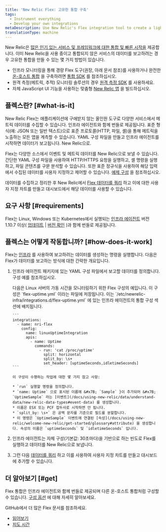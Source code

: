 ```yaml
---
title: 'New Relic Flex: 고유한 통합 구축'
tags:
  - Instrument everything
  - Develop your own integrations
metaDescription: Use New Relic's Flex integration tool to create a lightweight custom integration that reports event and metric data to New Relic.
translationType: machine
---
```


New Relic은 [많은 인기 있는 서비스 및 프레임워크에 대한 통합 및 빠른 시작을](https://newrelic.com/instant-observability/) 제공합니다. 이미 New Relic을 사용 중이고 통합되지 않은 서비스의 데이터를 보고하려는 경우 고유한 통합을 만들 수 있는 몇 가지 방법이 있습니다.

* 인프라 모니터링을 통해 경량 Flex 도구(권장, 아래 문서 참조)를 사용하거나 완전한 [온-호스트 통합](/docs/integrations/host-integrations/getting-started/introduction-host-integrations) 을 구축하려면 [통합 SDK](/docs/integrations/integrations-sdk/getting-started/introduction-infrastructure-integrations-sdk) 를 참조하십시오.
* 원격 측정(메트릭, 추적) 모니터링 솔루션의 경우 [원격 측정 SDK](/docs/data-ingest-apis/get-data-new-relic/new-relic-sdks/telemetry-sdks-send-custom-telemetry-data-new-relic) 를 사용하세요.
* 자체 JavaScript UI 기능을 사용하는 맞춤형 [New Relic 앱](/docs/new-relic-one/use-new-relic-one/build-new-relic-one/new-relic-one-build-your-own-custom-new-relic-one-application) 을 빌드하십시오.

## 플렉스란? [#what-is-it]

New Relic Flex는 애플리케이션에 구애받지 않는 올인원 도구로 다양한 서비스에서 메트릭 데이터를 수집할 수 있습니다. 인프라 에이전트와 함께 번들로 제공됩니다. 표준 형식(예: JSON 또는 일반 텍스트)으로 표준 프로토콜(HTTP, 파일, 셸)을 통해 메트릭을 노출하는 모든 앱을 계측할 수 있습니다. YAML 구성 파일을 만들고 인프라 에이전트를 시작하면 데이터가 보고됩니다. New Relic으로.

Flex는 다양한 소스에서 이벤트 및 메트릭 데이터를 New Relic으로 보낼 수 있습니다. 간단한 YAML 구성 파일을 사용하여 HTTP/HTTPS 요청을 실행하고, 셸 명령을 실행하고, 파일 콘텐츠를 구문 분석할 수 있습니다. 또한 표준 정규식을 사용하여 해당 입력에서 수집된 데이터를 사용자 지정하고 제어할 수 있습니다. [예제 구성](#example) 을 참조하십시오.

데이터를 수집하고 정리한 후 New Relic에서 [Flex 데이터를 쿼리](/docs/using-new-relic/data/understand-data/query-new-relic-data) 하고 이에 대한 사용자 지정 차트를 만들고 대시보드에서 해당 데이터를 사용할 수 있습니다.

## 요구 사항 [#requirements]

Flex는 Linux, Windows 또는 Kubernetes에서 실행되는 [인프라 에이전트](/docs/infrastructure/install-infrastructure-agent/get-started/install-infrastructure-agent) 버전 1.10.7 이상( [업데이트](/docs/infrastructure/install-configure-manage-infrastructure/update-or-uninstall/update-infrastructure-agent) \| [버전 확인](/docs/infrastructure/install-configure-manage-infrastructure/update-or-uninstall/update-infrastructure-agent#check-version) )과 함께 번들로 제공됩니다.

## 플렉스는 어떻게 작동합니까? [#how-does-it-work]

Flex는 [인프라](/docs/infrastructure/install-infrastructure-agent/get-started/install-infrastructure-agent) 를 사용하여 보고하려는 데이터를 생성하는 명령을 실행합니다. 다음은 Flex가 데이터를 보고하는 방식에 대한 간략한 개요입니다.

1. 인프라 에이전트 패키지에 있는 YAML 구성 파일에서 보고할 데이터를 정의합니다. 구성 예를 참조하십시오.

   <CollapserGroup>
     <Collapser
       id="example"
       title="구성 예"
     >
       다음은 Linux 서버의 가동 시간을 모니터링하기 위한 Flex 구성의 예입니다. 이 구성은 `flex-uptime.yml` 이라는 파일에 저장됩니다. 이는 `/etc/newrelic-infra/integrations.d/flex-uptime.yml` 에 있는 인프라 에이전트의 통합 구성 섹션에 배치됩니다.

       ```
       integrations:
         - name: nri-flex    
           config:
             name: linuxUptimeIntegration
             apis:
               - name: Uptime
                 commands:
                   - run: 'cat /proc/uptime'
                     split: horizontal
                     split_by: \s+
                     set_header: [uptimeSeconds,idletimeSeconds]
       ```

       이 구성이 수행하는 작업에 대한 몇 가지 참고 사항:

       * `run` 실행할 명령을 정의합니다.
       * `name: Uptime` 으로 표시된 이름에 &#x7B; `Sample` }이 추가되어 &#x7B; `UptimeSample` 라는 [이벤트](/docs/using-new-relic/data/understand-data/new-relic-data-types#event-data) 를 생성합니다.
       * 이름은 ESX 또는 PCF 접두사로 시작하면 안 됩니다.
       * `split_by: \s+` 은 공백 문자를 기준으로 필드를 분할합니다.
       * 이 명령은 `UptimeSample` 이벤트에 연결된 [속성](/docs/using-new-relic/welcome-new-relic/get-started/glossary#attribute) 을 생성합니다. 속성의 이름은 `uptimeSeconds` 및 `idletimeSeconds` 입니다.
     </Collapser>
   </CollapserGroup>

2. 인프라 에이전트는 자체 구성(기본값: 30초마다)을 기반으로 하는 빈도로 Flex를 실행하고 데이터를 New Relic으로 보냅니다.

3. 그런 다음 [데이터를 쿼리](/docs/using-new-relic/data/understand-data/query-new-relic-data) 하고 이를 사용하여 사용자 지정 차트를 만들고 대시보드에 추가할 수 있습니다.

<InstallFeedback/>

## 더 알아보기 [#get]

Flex 통합은 인프라 에이전트와 함께 번들로 제공되며 다른 온-호스트 통합처럼 구성할 수 있습니다. [구성 옵션](/docs/infrastructure/host-integrations/infrastructure-integrations-sdk/specifications/host-integrations-standard-configuration-format) 에 대해 자세히 알아보세요.

GitHub에서 더 많은 Flex 문서를 참조하세요.

* [읽어보기](https://github.com/newrelic/nri-flex)
* [지도 시간](https://github.com/newrelic/nri-flex/blob/master/docs/basic-tutorial.md)